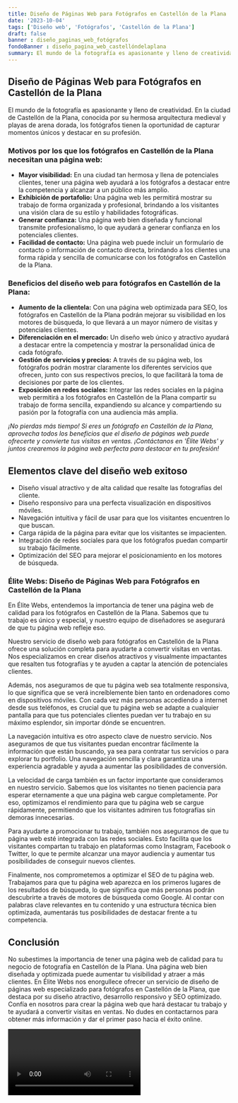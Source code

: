 ```yaml
---
title: Diseño de Páginas Web para Fotógrafos en Castellón de la Plana
date: '2023-10-04'
tags: ['Diseño web', 'Fotógrafos', 'Castellón de la Plana']
draft: false
banner : diseño_paginas_web_fotógrafos
fondoBanner : diseño_pagina_web_castellóndelaplana
summary: El mundo de la fotografía es apasionante y lleno de creatividad. En la ciudad de Castellón de la Plana, conocida por su hermosa arquitectura medieval y playas de arena dorada, los fotógrafos tienen la oportunidad de capturar momentos únicos y destacar en su profesión.
---
```


## Diseño de Páginas Web para Fotógrafos en Castellón de la Plana

El mundo de la fotografía es apasionante y lleno de creatividad. En la ciudad de Castellón de la Plana, conocida por su hermosa arquitectura medieval y playas de arena dorada, los fotógrafos tienen la oportunidad de capturar momentos únicos y destacar en su profesión.

### Motivos por los que los fotógrafos en Castellón de la Plana necesitan una página web:

- **Mayor visibilidad:** En una ciudad tan hermosa y llena de potenciales clientes, tener una página web ayudará a los fotógrafos a destacar entre la competencia y alcanzar a un público más amplio.
- **Exhibición de portafolio:** Una página web les permitirá mostrar su trabajo de forma organizada y profesional, brindando a los visitantes una visión clara de su estilo y habilidades fotográficas.
- **Generar confianza:** Una página web bien diseñada y funcional transmite profesionalismo, lo que ayudará a generar confianza en los potenciales clientes.
- **Facilidad de contacto:** Una página web puede incluir un formulario de contacto o información de contacto directa, brindando a los clientes una forma rápida y sencilla de comunicarse con los fotógrafos en Castellón de la Plana.

### Beneficios del diseño web para fotógrafos en Castellón de la Plana:

- **Aumento de la clientela:** Con una página web optimizada para SEO, los fotógrafos en Castellón de la Plana podrán mejorar su visibilidad en los motores de búsqueda, lo que llevará a un mayor número de visitas y potenciales clientes.
- **Diferenciación en el mercado:** Un diseño web único y atractivo ayudará a destacar entre la competencia y mostrar la personalidad única de cada fotógrafo.
- **Gestión de servicios y precios:** A través de su página web, los fotógrafos podrán mostrar claramente los diferentes servicios que ofrecen, junto con sus respectivos precios, lo que facilitará la toma de decisiones por parte de los clientes.
- **Exposición en redes sociales:** Integrar las redes sociales en la página web permitirá a los fotógrafos en Castellón de la Plana compartir su trabajo de forma sencilla, expandiendo su alcance y compartiendo su pasión por la fotografía con una audiencia más amplia.

*¡No pierdas más tiempo! Si eres un fotógrafo en Castellón de la Plana, aprovecha todos los beneficios que el diseño de páginas web puede ofrecerte y convierte tus visitas en ventas. ¡Contáctanos en 'Élite Webs' y juntos crearemos la página web perfecta para destacar en tu profesión!*

<GifSeo />

<Cta />

## Elementos clave del diseño web exitoso

- Diseño visual atractivo y de alta calidad que resalte las fotografías del cliente.
- Diseño responsivo para una perfecta visualización en dispositivos móviles.
- Navegación intuitiva y fácil de usar para que los visitantes encuentren lo que buscan.
- Carga rápida de la página para evitar que los visitantes se impacienten.
- Integración de redes sociales para que los fotógrafos puedan compartir su trabajo fácilmente.
- Optimización del SEO para mejorar el posicionamiento en los motores de búsqueda.

### Élite Webs: Diseño de Páginas Web para Fotógrafos en Castellón de la Plana

En Élite Webs, entendemos la importancia de tener una página web de calidad para los fotógrafos en Castellón de la Plana. Sabemos que tu trabajo es único y especial, y nuestro equipo de diseñadores se asegurará de que tu página web refleje eso.

Nuestro servicio de diseño web para fotógrafos en Castellón de la Plana ofrece una solución completa para ayudarte a convertir visitas en ventas. Nos especializamos en crear diseños atractivos y visualmente impactantes que resalten tus fotografías y te ayuden a captar la atención de potenciales clientes.

Además, nos aseguramos de que tu página web sea totalmente responsiva, lo que significa que se verá increíblemente bien tanto en ordenadores como en dispositivos móviles. Con cada vez más personas accediendo a internet desde sus teléfonos, es crucial que tu página web se adapte a cualquier pantalla para que tus potenciales clientes puedan ver tu trabajo en su máximo esplendor, sin importar dónde se encuentren.

La navegación intuitiva es otro aspecto clave de nuestro servicio. Nos aseguramos de que tus visitantes puedan encontrar fácilmente la información que están buscando, ya sea para contratar tus servicios o para explorar tu portfolio. Una navegación sencilla y clara garantiza una experiencia agradable y ayuda a aumentar las posibilidades de conversión.

La velocidad de carga también es un factor importante que consideramos en nuestro servicio. Sabemos que los visitantes no tienen paciencia para esperar eternamente a que una página web cargue completamente. Por eso, optimizamos el rendimiento para que tu página web se cargue rápidamente, permitiendo que los visitantes admiren tus fotografías sin demoras innecesarias.

Para ayudarte a promocionar tu trabajo, también nos aseguramos de que tu página web esté integrada con las redes sociales. Esto facilita que los visitantes compartan tu trabajo en plataformas como Instagram, Facebook o Twitter, lo que te permite alcanzar una mayor audiencia y aumentar tus posibilidades de conseguir nuevos clientes.

Finalmente, nos comprometemos a optimizar el SEO de tu página web. Trabajamos para que tu página web aparezca en los primeros lugares de los resultados de búsqueda, lo que significa que más personas podrán descubrirte a través de motores de búsqueda como Google. Al contar con palabras clave relevantes en tu contenido y una estructura técnica bien optimizada, aumentarás tus posibilidades de destacar frente a tu competencia.

## Conclusión

No subestimes la importancia de tener una página web de calidad para tu negocio de fotografía en Castellón de la Plana. Una página web bien diseñada y optimizada puede aumentar tu visibilidad y atraer a más clientes. En Élite Webs nos enorgullece ofrecer un servicio de diseño de páginas web especializado para fotógrafos en Castellón de la Plana, que destaca por su diseño atractivo, desarrollo responsivo y SEO optimizado. Confía en nosotros para crear la página web que hará destacar tu trabajo y te ayudará a convertir visitas en ventas. No dudes en contactarnos para obtener más información y dar el primer paso hacia el éxito online.

<Video />

<CtaBot job='Fotógrafos' city='Castellón de la Plana'/>

<Gmaps query='Castellón de la Plana+españa+maps' />